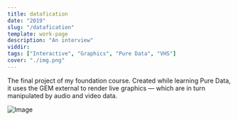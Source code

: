 ```yaml
---
title: datafication
date: "2019"
slug: "/datafication"
template: work-page
description: "An interview"
viddir:
tags: ["Interactive", "Graphics", "Pure Data", "VHS"]
cover: "./img.png"
---
```


The final project of my foundation course. Created while learning Pure Data,
it uses the GEM external to render live graphics — which are in turn manipulated
by audio and video data.

![Image](./img.png)

